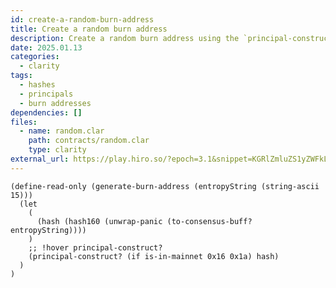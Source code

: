 ```yaml
---
id: create-a-random-burn-address
title: Create a random burn address
description: Create a random burn address using the `principal-construct?` function in Clarity.
date: 2025.01.13
categories:
  - clarity
tags:
  - hashes
  - principals
  - burn addresses
dependencies: []
files:
  - name: random.clar
    path: contracts/random.clar
    type: clarity
external_url: https://play.hiro.so/?epoch=3.1&snippet=KGRlZmluZS1yZWFkLW9ubHkgKGdlbmVyYXRlLWJ1cm4tYWRkcmVzcyAoZW50cm9weVN0cmluZyAoc3RyaW5nLWFzY2lpIDE1KSkpCiAgKGxldAogICAgKAogICAgICAoaGFzaCAoaGFzaDE2MCAodW53cmFwLXBhbmljICh0by1jb25zZW5zdXMtYnVmZj8gZW50cm9weVN0cmluZykpKSkKICAgICkKICAgIChwcmluY2lwYWwtY29uc3RydWN0PyAoaWYgaXMtaW4tbWFpbm5ldCAweDE2IDB4MWEpIGhhc2gpCiAgKQop
---
```


```clarity
(define-read-only (generate-burn-address (entropyString (string-ascii 15)))
  (let
    (
      (hash (hash160 (unwrap-panic (to-consensus-buff? entropyString))))
    )
    ;; !hover principal-construct?
    (principal-construct? (if is-in-mainnet 0x16 0x1a) hash)
  )
)
```